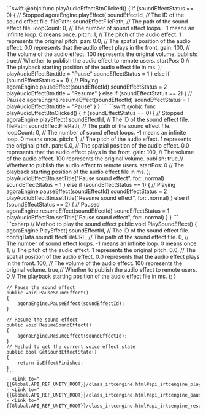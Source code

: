 <PlatformWrapper platform="macos">
```swift
@objc func playAudioEffectBtnClicked() {
    if (soundEffectStatus == 0) { // Stopped
        agoraEngine.playEffect(
                soundEffectId,   // The ID of the sound effect file.
                filePath: soundEffectFilePath,   // The path of the sound effect file.
                loopCount: 0,  // The number of sound effect loops. -1 means an infinite loop. 0 means once.
                pitch: 1,   // The pitch of the audio effect. 1 represents the original pitch.
                pan: 0.0, // The spatial position of the audio effect. 0.0 represents that the audio effect plays in the front.
                gain: 100, // The volume of the audio effect. 100 represents the original volume.
                publish: true,// Whether to publish the audio effect to remote users.
                startPos: 0    // The playback starting position of the audio effect file in ms.
        );
        playAudioEffectBtn.title = "Pause"
        soundEffectStatus = 1
    } else if (soundEffectStatus == 1) { // Playing
        agoraEngine.pauseEffect(soundEffectId)
        soundEffectStatus = 2
        playAudioEffectBtn.title = "Resume"
    } else if (soundEffectStatus == 2) { // Paused
        agoraEngine.resumeEffect(soundEffectId)
        soundEffectStatus = 1
        playAudioEffectBtn.title = "Pause"
    }
}
```
</PlatformWrapper>
<PlatformWrapper platform="ios">
```swift
@objc func playAudioEffectBtnClicked() {
    if (soundEffectStatus == 0) { // Stopped
        agoraEngine.playEffect(
                soundEffectId,   // The ID of the sound effect file.
                filePath: soundEffectFilePath,   // The path of the sound effect file.
                loopCount: 0,  // The number of sound effect loops. -1 means an infinite loop. 0 means once.
                pitch: 1,   // The pitch of the audio effect. 1 represents the original pitch.
                pan: 0.0, // The spatial position of the audio effect. 0.0 represents that the audio effect plays in the front.
                gain: 100, // The volume of the audio effect. 100 represents the original volume.
                publish: true,// Whether to publish the audio effect to remote users.
                startPos: 0    // The playback starting position of the audio effect file in ms.
        );
        playAudioEffectBtn.setTitle("Pause sound effect", for: .normal)
        soundEffectStatus = 1
    } else if (soundEffectStatus == 1) { // Playing
        agoraEngine.pauseEffect(soundEffectId)
        soundEffectStatus = 2
        playAudioEffectBtn.setTitle("Resume sound effect", for: .normal)
    } else if (soundEffectStatus == 2) { // Paused
        agoraEngine.resumeEffect(soundEffectId)
        soundEffectStatus = 1
        playAudioEffectBtn.setTitle("Pause sound effect", for: .normal)
    }
}
```
</PlatformWrapper>
<PlatformWrapper platform="unity">
    ```csharp
    // Method to play the sound effect
    public void PlaySoundEffect()
    {
        agoraEngine.PlayEffect(
            soundEffectId,   // The ID of the sound effect file.
            configData.soundEffectFileURL,   // The path of the sound effect file.
            0,  // The number of sound effect loops. -1 means an infinite loop. 0 means once.
            1,   // The pitch of the audio effect. 1 represents the original pitch.
            0.0, // The spatial position of the audio effect. 0.0 represents that the audio effect plays in the front.
            100, // The volume of the audio effect. 100 represents the original volume.
            true,// Whether to publish the audio effect to remote users.
            0    // The playback starting position of the audio effect file in ms.
        );
    }

    // Pause the sound effect
    public void PauseSoundEffect()
    {
        agoraEngine.PauseEffect(soundEffectId);
    }

    // Resume the sound effect
    public void ResumeSoundEffect()
    {
        agoraEngine.ResumeEffect(soundEffectId);
    }
    // Method to get the current voice effect state
    public bool GetSoundEffectState()
    {
        return isEffectFinished;
    }
    ```
    - <Link to="{{Global.API_REF_UNITY_ROOT}}/class_irtcengine.html#api_irtcengine_playeffect3">PlayEffect</Link>
    - <Link to="{{Global.API_REF_UNITY_ROOT}}/class_irtcengine.html#api_irtcengine_pauseeffect">PauseEffect</Link>
    - <Link to="{{Global.API_REF_UNITY_ROOT}}/class_irtcengine.html#api_irtcengine_resumeeffect">ResumeEffect</Link>
</PlatformWrapper>